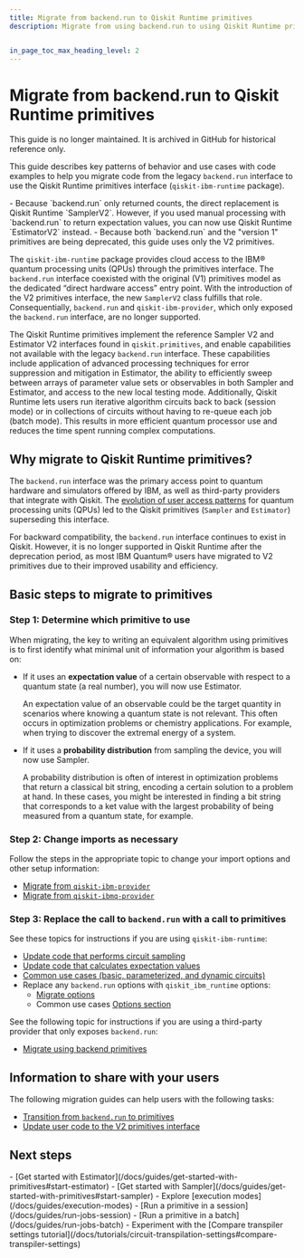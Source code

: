 ```yaml
---
title: Migrate from backend.run to Qiskit Runtime primitives
description: Migrate from using backend.run to using Qiskit Runtime primitives (qiskit-ibm-runtime)


in_page_toc_max_heading_level: 2
---
```


<span id="migrate-to-qr"></span>
# Migrate from backend.run to Qiskit Runtime primitives

<Admonition type="note">
This guide is no longer maintained. It is archived in GitHub for historical reference only.
</Admonition>

This guide describes key patterns of behavior and use cases with code
examples to help you migrate code from the legacy `backend.run` interface to use the Qiskit Runtime primitives interface (`qiskit-ibm-runtime` package).

<Admonition type="note" title="Notes">
- Because `backend.run` only returned counts, the direct replacement is Qiskit Runtime `SamplerV2`.  However, if you used manual processing with `backend.run` to return expectation values, you can now use Qiskit Runtime `EstimatorV2` instead.
- Because both `backend.run` and the "version 1" primitives are being deprecated, this guide uses only the V2 primitives.
</Admonition>

The `qiskit-ibm-runtime` package provides cloud access to the IBM&reg; quantum processing units  (QPUs) through the primitives interface. The `backend.run` interface coexisted with the original (V1) primitives model as the dedicated “direct hardware access” entry point.  With the introduction of the V2 primitives interface, the new `SamplerV2` class fulfills that role. Consequentially, `backend.run` and `qiskit-ibm-provider`, which only exposed the `backend.run` interface, are no longer supported.

The Qiskit Runtime primitives implement the reference Sampler V2 and Estimator V2 interfaces found in `qiskit.primitives`, and enable capabilities not available with the legacy `backend.run` interface. These capabilities include application of advanced processing techniques for error suppression and mitigation in Estimator, the ability to efficiently sweep between arrays of parameter value sets or observables in both Sampler and Estimator, and access to the new local testing mode. Additionally, Qiskit Runtime lets users run iterative algorithm circuits back to back (session mode) or in collections of circuits without having to re-queue each job (batch mode). This results in more efficient quantum processor use and reduces the time spent running complex computations.

## Why migrate to Qiskit Runtime primitives?

The `backend.run` interface was the primary access point to quantum hardware and simulators offered by IBM, as well as third-party providers that integrate with Qiskit. The [evolution of user access patterns](/docs/guides/primitives#qpu-access-patterns) for quantum processing units (QPUs) led to the Qiskit primitives (`Sampler` and `Estimator`) superseding this interface.

For backward compatibility, the `backend.run` interface continues to exist in Qiskit. However, it is no longer supported
in Qiskit Runtime after the deprecation period, as most IBM Quantum&reg; users have migrated to V2 primitives due to their improved
usability and efficiency.

## Basic steps to migrate to primitives

### Step 1: Determine which primitive to use

When migrating, the key to writing an equivalent algorithm using
primitives is to first identify what minimal unit of information
your algorithm is based on:

-   If it uses an **expectation value** of a certain observable with respect to a quantum state (a real number), you will now use Estimator.

    An expectation value of an observable could be the target quantity in scenarios where knowing a quantum state is not relevant. This often occurs in optimization problems or chemistry applications. For example, when trying to discover the extremal energy of a system.
-   If it uses a **probability distribution** from sampling the device, you will now use Sampler.


    A probability distribution is often of interest in optimization problems that return a classical bit string, encoding a certain solution to a problem at hand. In these cases, you might be interested in finding a bit string that corresponds to a ket value with the largest probability of being measured from a quantum state, for example.

### Step 2: Change imports as necessary

Follow the steps in the appropriate topic to change your import options and other setup information:

- [Migrate from `qiskit-ibm-provider`](qiskit-runtime-from-ibm-provider)
- [Migrate from `qiskit-ibmq-provider`](qiskit-runtime-from-ibmq-provider)

### Step 3: Replace the call to `backend.run` with a call to primitives

See these topics for instructions if you are using `qiskit-ibm-runtime`:

-  [Update code that performs circuit sampling](qiskit-runtime-examples#sampler-algorithm)
-  [Update code that calculates expectation values](qiskit-runtime-examples#estimator-algorithm)
-  [Common use cases (basic, parameterized, and dynamic circuits)](qiskit-runtime-use-case)
-  Replace any `backend.run` options with `qiskit_ibm_runtime` options:
    - [Migrate options](qiskit-runtime-options)
    - Common use cases [Options section](qiskit-runtime-use-case#migrate-options)

See the following topic for instructions if you are using a third-party provider that only exposes `backend.run`:

- [Migrate using backend primitives](qiskit-backend-primitives)

## Information to share with your users

The following migration guides can help users with the following tasks:

- [Transition from `backend.run` to primitives](/docs/migration-guides/qiskit-runtime)
- [Update user code to the V2 primitives interface](/docs/migration-guides/v2-primitives)

## Next steps

<Admonition type="tip" title="Recommendations">
    - [Get started with Estimator](/docs/guides/get-started-with-primitives#start-estimator)
    - [Get started with Sampler](/docs/guides/get-started-with-primitives#start-sampler)
    - Explore [execution modes](/docs/guides/execution-modes)
    - [Run a primitive in a session](/docs/guides/run-jobs-session)
    - [Run a primitive in a batch](/docs/guides/run-jobs-batch)
    - Experiment with the [Compare transpiler settings tutorial](/docs/tutorials/circuit-transpilation-settings#compare-transpiler-settings)

</Admonition>
